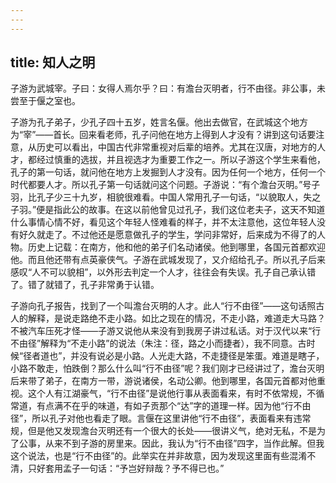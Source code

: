 ```yaml
---
---
---
```

title: 知人之明
---




子游为武城宰。子曰：女得人焉尔乎？曰：有澹台灭明者，行不由径。非公事，未尝至于偃之室也。

子游为孔子弟子，少孔子四十五岁，姓言名偃。他出去做官，在武城这个地方为“宰”——首长。回来看老师，孔子问他在地方上得到人才没有？讲到这句话要注意，从历史可以看出，中国古代非常重视对后辈的培养。尤其在汉唐，对地方的人才，都经过慎重的选拔，并且视选才为重要工作之一。所以子游这个学生来看他，孔子的第一句话，就问他在地方上发掘到人才没有。因为任何一个地方，任何一个时代都要人才。所以孔子第一句话就问这个问题。子游说：“有个澹台灭明。”号子羽，比孔子少三十九岁，相貌很难看。中国人常用孔子一句话，“以貌取人，失之子羽。”便是指此公的故事。在这以前他曾见过孔子，我们这位老夫子，这天不知道什么事情心情不好，看见这个年轻人怪难看的样子，并不太注意他，这位年轻人没有好久就走了。不过他还是愿意做孔子的学生，学问非常好，后来成为不得了的人物。历史上记载：在南方，他和他的弟子们名动诸侯。他到哪里，各国元首都欢迎他。而且他还带有点英豪侠气。子游在武城发现了，又介绍给孔子。所以孔子后来感叹“人不可以貌相”，以外形去判定一个人才，往往会有失误。孔子自己承认错了。错了就错了，孔子非常勇于认错。

子游向孔子报告，找到了一个叫澹台灭明的人才。此人“行不由径”——这句话照古人的解释，是说走路绝不走小路。如比之现在的情况，不走小路，难道走大马路？不被汽车压死才怪——子游又说他从来没有到我房子讲过私话。对于汉代以来“行不由径”解释为“不走小路”的说法（朱注：径，路之小而捷者），我不同意。古时候“径者道也”，并没有说必是小路。人光走大路，不走捷径是笨蛋。难道是瞎子，小路不敢走，怕跌倒？那么什么叫“行不由径”呢？我们刚才已经讲过了，澹台灭明后来带了弟子，在南方一带，游说诸侯，名动公卿。他到哪里，各国元首都对他重视。这个人有江湖豪气，“行不由径”是说他行事从表面看来，有时不依常规，不循常道，有点满不在乎的味道，有如子贡那个“达”字的道理一样。因为他“行不由径”，所以孔子对他也看走了眼。言偃在这里讲他“行不由径”，表面看来有违常规，但是他又发现澹台灭明还有一个很大的长处——很讲义气，绝对无私，不是为了公事，从来不到子游的房里来。因此，我认为“行不由径”四字，当作此解。但我这个说法，也是“行不由径”的。此举实在并非故意，因为发现这里面有些混淆不清，只好套用孟子一句话：“予岂好辩哉？予不得已也。”